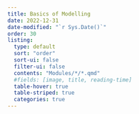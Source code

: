 ```yaml
---
title: Basics of Modelling
date: 2022-12-31
date-modified: "`r Sys.Date()`"
order: 30
listing: 
  type: default
  sort: "order"
  sort-ui: false
  filter-ui: false
  contents: "Modules/*/*.qmd"
  #fields: [image, title, reading-time]
  table-hover: true
  table-striped: true
  categories: true
---
```

